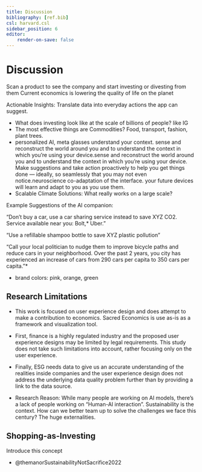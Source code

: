 ```yaml
---
title: Discussion
bibliography: [ref.bib]
csl: harvard.csl
sidebar_position: 6
editor:
    render-on-save: false
---
```


# Discussion

Scan a product to see the company and start investing or divesting from them Current economics is lowering the quality of life on the planet

Actionable Insights: Translate data into everyday actions the app can suggest.

-   What does investing look like at the scale of billions of people? like IG
-   The most effective things are Commodities? Food, transport, fashion, plant trees.
-   personalized AI, meta glasses understand your context. sense and reconstruct the world around you and to understand the context in which you're using your device.sense and reconstruct the world around you and to understand the context in which you're using your device. Make suggestions and take action proactively to help you get things done --- ideally, so seamlessly that you may not even notice.neuroscience co-adaptation of the interface. your future devices will learn and adapt to you as you use them.
-   Scalable Climate Solutions: What really works on a large scale?

Example Suggestions of the AI companion:

"Don't buy a car, use a car sharing service instead to save XYZ CO2. Service available near you: Bolt,* Uber."

"Use a refillable shampoo bottle to save XYZ plastic pollution"

"Call your local politician to nudge them to improve bicycle paths and reduce cars in your neighborhood. Over the past 2 years, you city has experienced an increase of cars from 290 cars per capita to 350 cars per capita."*

- brand colors: pink, orange, green

## Research Limitations

-   This work is focused on user experience design and does attempt to make a contribution to economics. Sacred Economics is use as-is as a framework and visualization tool.


-   First, finance is a highly regulated industry and the proposed user experience designs may be limited by legal requirements. This study does not take such limitations into account, rather focusing only on the user experience.

-   Finally, ESG needs data to give us an accurate understanding of the realities inside companies and the user experience design does not address the underlying data quality problem further than by providing a link to the data source.

-   Research Reason: While many people are working on AI models, there's a lack of people working on "Human-AI interaction". Sustainability is the context. How can we better team up to solve the challenges we face this century? The huge externalities.

## Shopping-as-Investing

Introduce this concept

-   @themanorSustainabilityNotSacrifice2022
